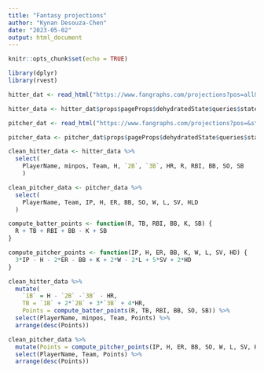 ```yaml
---
title: "Fantasy projections"
author: "Kynan Desouza-Chen"
date: "2023-05-02"
output: html_document
---
```


```r
knitr::opts_chunk$set(echo = TRUE)
```

```r
library(dplyr)
library(rvest)
```

```r
hitter_dat <- read_html("https://www.fangraphs.com/projections?pos=all&stats=bat&type=rfangraphsdc&statgroup=fantasy") %>% html_elements('#__NEXT_DATA__') %>% html_text() %>% jsonlite::fromJSON()

hitter_data <- hitter_dat$props$pageProps$dehydratedState$queries$state$data[[1]]

pitcher_dat <- read_html("https://www.fangraphs.com/projections?pos=&stats=pit&type=rfangraphsdc&statgroup=fantasy") %>% html_elements('#__NEXT_DATA__') %>% html_text() %>% jsonlite::fromJSON()

pitcher_data <- pitcher_dat$props$pageProps$dehydratedState$queries$state$data[[1]]
```

```r
clean_hitter_data <- hitter_data %>%
  select(
    PlayerName, minpos, Team, H, `2B`, `3B`, HR, R, RBI, BB, SO, SB
    )

clean_pitcher_data <- pitcher_data %>%
  select(
    PlayerName, Team, IP, H, ER, BB, SO, W, L, SV, HLD
  )
```

```r
compute_batter_points <- function(R, TB, RBI, BB, K, SB) {
  R + TB + RBI + BB - K + SB
}

compute_pitcher_points <- function(IP, H, ER, BB, K, W, L, SV, HD) {
  3*IP - H - 2*ER - BB + K + 2*W - 2*L + 5*SV + 2*HD
}

clean_hitter_data %>% 
  mutate(
    `1B` = H - `2B` -`3B` - HR,
    TB = `1B` + 2*`2B` + 3*`3B` + 4*HR,
    Points = compute_batter_points(R, TB, RBI, BB, SO, SB)) %>%
  select(PlayerName, minpos, Team, Points) %>%
  arrange(desc(Points))

clean_pitcher_data %>%
  mutate(Points = compute_pitcher_points(IP, H, ER, BB, SO, W, L, SV, HLD)) %>%
  select(PlayerName, Team, Points) %>%
  arrange(desc(Points))
```